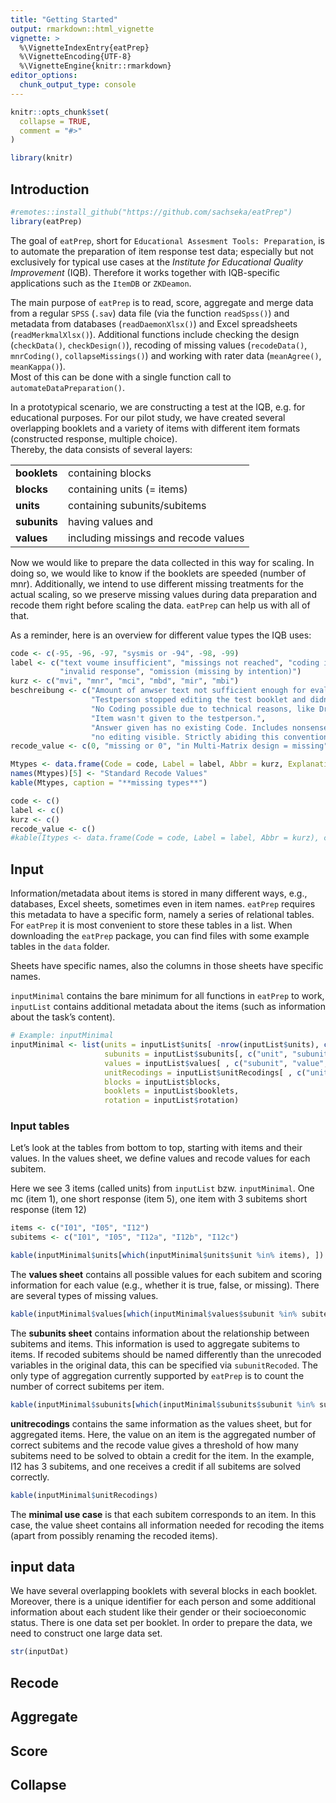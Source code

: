 ```yaml
---
title: "Getting Started"
output: rmarkdown::html_vignette
vignette: >
  %\VignetteIndexEntry{eatPrep}
  %\VignetteEncoding{UTF-8}
  %\VignetteEngine{knitr::rmarkdown}
editor_options: 
  chunk_output_type: console
---
```


```r
knitr::opts_chunk$set(
  collapse = TRUE,
  comment = "#>"
)
```

```r
library(knitr)
```

## Introduction

```r
#remotes::install_github("https://github.com/sachseka/eatPrep")
library(eatPrep)
```


The goal of `eatPrep`, short for `Educational Assesment Tools: Preparation`, is to automate the preparation of item response test data; especially but not exclusively for typical use cases at the *Institute for Educational Quality Improvement* (IQB).
Therefore it works together with IQB-specific applications such as the `ItemDB` or `ZKDeamon`.

The main purpose of `eatPrep` is to read, score, aggregate and merge data from a regular `SPSS` (`.sav`) data file (via the function `readSpss()`) and metadata from databases (`readDaemonXlsx()`) and Excel spreadsheets (`readMerkmalXlsx()`). Additional functions include checking the design (`checkData()`, `checkDesign()`), recoding of missing values (`recodeData()`, `mnrCoding()`, `collapseMissings()`) and working with rater data (`meanAgree()`, `meanKappa()`).  
Most of this can be done with a single function call to `automateDataPreparation()`.

In a prototypical scenario, we are constructing a test at the IQB, e.g. for educational purposes. For our pilot study, we have created several overlapping booklets and a variety of items with different item formats (constructed response, multiple choice).  
Thereby, the data consists of several layers:

|||
|-|-|
|**booklets** |containing blocks|
|**blocks**| containing units (= items)| 
| **units**| containing subunits/subitems|
| **subunits**| having values and|
| **values**| including missings and recode values|


Now we would like to prepare the data collected in this way for scaling. In doing so, we would like to know if the booklets are speeded (number of mnr). Additionally, we intend to use different missing treatments for the actual scaling, so we preserve missing values during data preparation and recode them right before scaling the data. `eatPrep` can help us with all of that. 

As a reminder, here is an overview for different value types the IQB uses: 

```r
code <- c(-95, -96, -97, "sysmis or -94", -98, -99)
label <- c("text voume insufficient", "missings not reached", "coding impossible", "missing by design",
           "invalid response", "omission (missing by intention)")
kurz <- c("mvi", "mnr", "mci", "mbd", "mir", "mbi")
beschreibung <- c("Amount of anwser text not sufficient enough for evaluation (writing exercise). ",
                  "Testperson stopped editing the test booklet and didn't get to this item. Give label Coding all variables, something M9 (block boarders)",
                  "No Coding possible due to technical reasons, like Druckfehler, scan errors or loss of Codingvalues.",
                  "Item wasn't given to the testperson.",
                  "Answer given has no existing Code. Includes nonsense answers, and inadmissible multiple crossings at MC.",
                  "no editing visible. Strictly abiding this convention is important for using mbi to calculate mnr.")
recode_value <- c(0, "missing or 0", "in Multi-Matrix design = missing", "missing", 0, "usually 0")

Mtypes <- data.frame(Code = code, Label = label, Abbr = kurz, Explanation = beschreibung, "Standard Recode Values" = recode_value)
names(Mtypes)[5] <- "Standard Recode Values"
kable(Mtypes, caption = "**missing types**")
```


<!-- we also want to include additional information about the items (merkmalstabelle) -> PASST HIER EIGENTLICH GAR NICHT IN DIE DATENSTRUKTUR! -->
<!-- And here is some additional information about the **items**: -->

```r
code <- c()
label <- c()
kurz <- c()
recode_value <- c()
#kable(Itypes <- data.frame(Code = code, Label = label, Abbr = kurz), caption = "**items types**")
```


## Input

Information/metadata about items is stored in many different ways, e.g., databases, Excel sheets, sometimes even in item names. `eatPrep` requires this metadata to have a specific form, namely a series of relational tables. For `eatPrep` it is most convenient to store these tables in a list. When downloading the `eatPrep` package, you can find files with some example tables in the `data` folder. 

Sheets have specific names, also the columns in those sheets have specific names.

`inputMinimal` contains the bare minimum for all functions in `eatPrep` to work, `inputList` contains additional metadata about the items (such as information about the task's content). 

<!--Example: inputList ? -->

```r
# Example: inputMinimal
inputMinimal <- list(units = inputList$units[ -nrow(inputList$units), c("unit", "unitAggregateRule")],
                     subunits = inputList$subunits[, c("unit", "subunit","subunitRecoded")],
                     values = inputList$values[ , c("subunit", "value", "valueRecode", "valueType")],
                     unitRecodings = inputList$unitRecodings[ , c("unit", "value", "valueRecode", "valueType")],
                     blocks = inputList$blocks,
                     booklets = inputList$booklets,
                     rotation = inputList$rotation)
```

### Input tables
Let's look at the tables from bottom to top, starting with items and their values. In the values sheet, we define values and recode values for each subitem.

Here we see 3 items (called units) from `inputList` bzw. `inputMinimal`.
One mc (item 1), one short response (item 5), one item with 3 subitems short response (item 12)

```r
items <- c("I01", "I05", "I12")
subitems <- c("I01", "I05", "I12a", "I12b", "I12c")

kable(inputMinimal$units[which(inputMinimal$units$unit %in% items), ])

```

The **values sheet** contains all possible values for each subitem and scoring information for each value (e.g., whether it is true, false, or missing). There are several types of missing values.

```r
kable(inputMinimal$values[which(inputMinimal$values$subunit %in% subitems), ])
```

<!-- talk more about values in the data for different item types (mc, cr) and about missing values in the data. missing values do not need to be the same for each variable in the data.-->

The **subunits sheet** contains information about the relationship between subitems and items. This information is used to aggregate subitems to items. If recoded subitems should be named differently than the unrecoded variables in the original data, this can be specified via `subunitRecoded`. The only type of aggregation currently supported by `eatPrep` is to count the number of correct subitems per item.

```r
kable(inputMinimal$subunits[which(inputMinimal$subunits$subunit %in% subitems), ])
```

**unitrecodings** contains the same information as the values sheet, but for aggregated items. Here, the value on an item is the aggregated number of correct subitems and the recode value gives a threshold of how many subitems need to be solved to obtain a credit for the item. In the example, I12 has 3 subitems, and one receives a credit if all subitems are solved correctly.

```r
kable(inputMinimal$unitRecodings)
```

The **minimal use case** is that each subitem corresponds to an item. In this case, the value sheet contains all information needed for recoding the items (apart from possibly renaming the recoded items).


## input data

We have several overlapping booklets with several blocks in each booklet. Moreover, there is a unique identifier for each person and some additional information about each student like their gender or their socioeconomic status. There is one data set per booklet. In order to prepare the data, we need to construct one large data set.

```r
str(inputDat)
```







## Recode

## Aggregate

## Score

## Collapse
